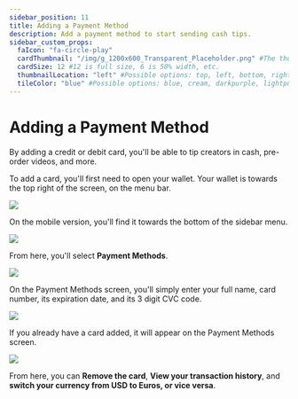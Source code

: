 ---
sidebar_position: 11
title: Adding a Payment Method
description: Add a payment method to start sending cash tips.
sidebar_custom_props:
  faIcon: "fa-circle-play"
  cardThumbnail: "/img/g_1200x600_Transparent_Placeholder.png" #The thumbnail on the category card.
  cardSize: 12 #12 is full size, 6 is 50% width, etc.
  thumbnailLocation: "left" #Possible options: top, left, bottom, right, none
  tileColor: "blue" #Possible options: blue, cream, darkpurple, lightpurple, mauve, orange, pink, none
---

# Adding a Payment Method

By adding a credit or debit card, you'll be able to tip creators in cash, pre-order videos, and more.

To add a card, you'll first need to open your wallet. Your wallet is towards the top right of the screen, on the menu bar.

![](/img/en/category-basics17.png)

On the mobile version, you'll find it towards the bottom of the sidebar menu.

![](/img/en/category-basics18.png)


From here, you'll select **Payment Methods**.

![](/img/en/category-basics23.png)

On the Payment Methods screen, you'll simply enter your full name, card number, its expiration date, and its 3 digit CVC code.

![](/img/en/category-basics24.png)

If you already have a card added, it will appear on the Payment Methods screen.

![](/img/en/category-basics25.png)

From here, you can **Remove the card**, **View your transaction history**, and **switch your currency from USD to Euros, or vice versa**.
